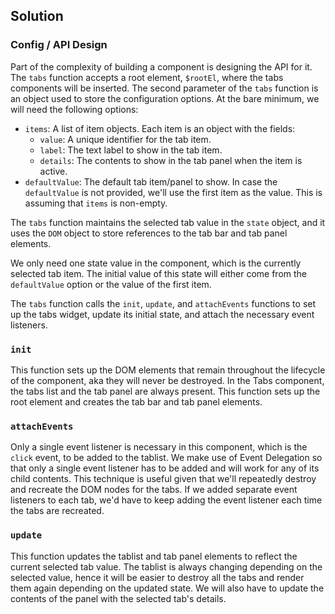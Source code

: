 
## Solution

### Config / API Design

Part of the complexity of building a component is designing the API for it. The `tabs` function accepts a root element, `$rootEl`, where the tabs components will be inserted. The second parameter of the `tabs` function is an object used to store the configuration options. At the bare minimum, we will need the following options:

- `items`: A list of item objects. Each item is an object with the fields:
  - `value`: A unique identifier for the tab item.
  - `label`: The text label to show in the tab item.
  - `details`: The contents to show in the tab panel when the item is active.
- `defaultValue`: The default tab item/panel to show. In case the `defaultValue` is not provided, we'll use the first item as the value. This is assuming that `items` is non-empty.

The `tabs` function maintains the selected tab value in the `state` object, and it uses the `DOM` object to store references to the tab bar and tab panel elements.

We only need one state value in the component, which is the currently selected tab item. The initial value of this state will either come from the `defaultValue` option or the value of the first item.

The `tabs` function calls the `init`, `update`, and `attachEvents` functions to set up the tabs widget, update its initial state, and attach the necessary event listeners.

### `init`

This function sets up the DOM elements that remain throughout the lifecycle of the component, aka they will never be destroyed. In the Tabs component, the tabs list and the tab panel are always present. This function sets up the root element and creates the tab bar and tab panel elements.

### `attachEvents`

Only a single event listener is necessary in this component, which is the `click` event, to be added to the tablist. We make use of Event Delegation so that only a single event listener has to be added and will work for any of its child contents. This technique is useful given that we'll repeatedly destroy and recreate the DOM nodes for the tabs. If we added separate event listeners to each tab, we'd have to keep adding the event listener each time the tabs are recreated.

### `update`

This function updates the tablist and tab panel elements to reflect the current selected tab value. The tablist is always changing depending on the selected value, hence it will be easier to destroy all the tabs and render them again depending on the updated state. We will also have to update the contents of the panel with the selected tab's details.

<TestCases />
<Notes />
